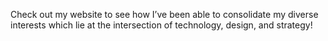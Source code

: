 Check out my website to see how I've been able to consolidate my diverse interests which lie at the intersection of technology, design, and strategy! 
